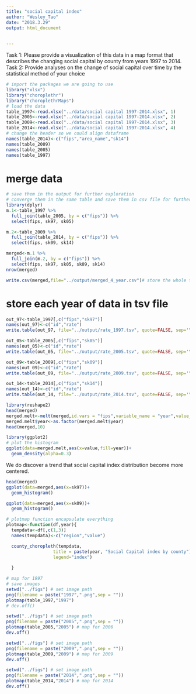 ```yaml
---
title: "social capital index"
author: "Wesley_Tao"
date: "2018.3.29"
output: html_document

  
---
```


Task 1: Please provide a visualization of this data in a map format that describes the changing social capital by county from years 1997 to 2014. 
Task 2: Provide analyses on the change of social capital over time by the statistical method of your choice

```r
# import the packages we are going to use
library("xlsx") 
library("choroplethr")
library("choroplethrMaps")
# load the data
table_1997<-read.xlsx("../data/social capital 1997-2014.xlsx", 1)
table_2005<-read.xlsx("../data/social capital 1997-2014.xlsx", 2)
table_2009<-read.xlsx("../data/social capital 1997-2014.xlsx", 3)
table_2014<-read.xlsx("../data/social capital 1997-2014.xlsx", 4)
# change the header so we could align dataframe
names(table_2014)<-c("fips","area_name","sk14")
names(table_2009)
names(table_2005)
names(table_1997)
```

# merge data
```r
# save them in the output for further exploration
# converge them in the same table and save them in csv file for further exploration
library(dplyr)
m.1<-table_1997 %>% 
  full_join(table_2005, by = c("fips")) %>%
  select(fips, sk97, sk05)

m.2<-table_2009 %>% 
  full_join(table_2014, by = c("fips")) %>%
  select(fips, sk09, sk14)

merged<-m.1 %>%
  full_join(m.2, by = c("fips")) %>%
  select(fips, sk97, sk05, sk09, sk14)
nrow(merged)

write.csv(merged,file="../output/merged_4_year.csv")# store the whole table
```

# store each year of data in tsv file
```r
out_97<-table_1997[,c("fips","sk97")]
names(out_97)<-c("id","rate")
write.table(out_97, file="../output/rate_1997.tsv", quote=FALSE, sep='\t', row.names = FALSE)

out_05<-table_2005[,c("fips","sk05")]
names(out_05)<-c("id","rate")
write.table(out_05, file="../output/rate_2005.tsv", quote=FALSE, sep='\t', row.names = FALSE)

out_09<-table_2009[,c("fips","sk09")]
names(out_09)<-c("id","rate")
write.table(out_09, file="../output/rate_2009.tsv", quote=FALSE, sep='\t', row.names = FALSE)

out_14<-table_2014[,c("fips","sk14")]
names(out_14)<-c("id","rate")
write.table(out_14, file="../output/rate_2014.tsv", quote=FALSE, sep='\t', row.names = FALSE)

```

```r
library(reshape2)
head(merged)
merged.melt<-melt(merged,id.vars = "fips",variable_name = "year",value_name="index")
merged.melt$year<-as.factor(merged.melt$year)
head(merged,10)

```


```r
library(ggplot2)
# plot the histogram 
ggplot(data=merged.melt,aes(x=value,fill=year))+
  geom_density(alpha=0.3)
```
We do discover a trend that social capital index distribution become more centered. 

```r
head(merged)
ggplot(data=merged,aes(x=sk97))+
  geom_histogram()
```
```r
ggplot(data=merged,aes(x=sk09))+
  geom_histogram()
```



```r

# plotmap function encapsulate everything
plotmap<-function(df,year){
  tempdata<-df[,c(1,3)]
  names(tempdata)<-c("region","value")

  county_choropleth(tempdata,
                  title = paste(year, "Social Capital index by county"),
                  legend="index")
 
  }
```


```r
# map for 1997
# save images
setwd("../figs") # set image path
png(filename = paste("1997",".png",sep = ""))
plotmap(table_1997,"1997")
# dev.off()
```

```r
setwd("../figs") # set image path
png(filename = paste("2005",".png",sep = ""))
plotmap(table_2005,"2005") # map for 2006
dev.off()
```


```r
setwd("../figs") # set image path
png(filename = paste("2009",".png",sep = ""))
plotmap(table_2009,"2009") # map for 2009
dev.off()
```

```r
setwd("../figs") # set image path
png(filename = paste("2014",".png",sep = ""))
plotmap(table_2014,"2014") # map for 2014
dev.off()
```













